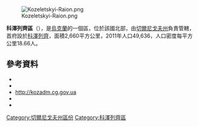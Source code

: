 [[Image:Kozeletskyi-Raion.png|right]]

{{Coord|50|54|0|N|31|7|0|E|display=title}}

'''科澤列齊區'''（{{lang-uk|Козелецький район}}），是[[烏克蘭|烏克蘭]]的一個區，位於該國北部，由[[切爾尼戈夫州|切爾尼戈夫州]]負責管轄，首府設於[[科澤列齊|科澤列齊]]，面積2,660平方公里，2011年人口49,636，人口密度每平方公里18.66人。

==參考資料==
*{{cite web|title=Head of raion state administration|work=Kozelets Raion State Administration|url=http://kozadm.cg.gov.ua/index.php?id=693&tp=3&pg=single_page.php|accessdate=25 March 2013|language=uk|archive-date=2016-03-03|archive-url=https://web.archive.org/web/20160303211942/http://kozadm.cg.gov.ua/index.php?id=693&tp=3&pg=single_page.php|dead-url=no}}
*{{cite web|title=Raion council|work=Kozelets Raion State Administration|url=http://kozadm.cg.gov.ua/index.php?id=696&tp=1&pg=person_list.php|accessdate=25 March 2013|language=uk|archive-date=2017-08-15|archive-url=https://web.archive.org/web/20170815020544/http://kozadm.cg.gov.ua/index.php?id=696&tp=1&pg=person_list.php|dead-url=no}}
*[http://kozadm.cg.gov.ua/ http://kozadm.cg.gov.ua] {{Wayback|url=http://kozadm.cg.gov.ua/ |date=20180917174720 }} 
* {{cite web|title=Main Page|url=http://kozadm.cg.gov.ua/|work=Kozelets Raion State Administration|accessdate=25 March 2013|language=uk|archive-date=2018-09-17|archive-url=https://web.archive.org/web/20180917174720/http://kozadm.cg.gov.ua/|dead-url=no}}
* {{cite web|title=Official site|url=http://kozrada.org.ua/|work=Kozelets Raion Council|accessdate=25 March 2013|language=uk|deadurl=yes|archiveurl=https://web.archive.org/web/20130321093456/http://kozrada.org.ua/|archivedate=2013年3月21日}}

[[Category:切爾尼戈夫州區份|Category:切爾尼戈夫州區份]]
[[Category:科澤列齊區|Category:科澤列齊區]]


{{Chernihiv-geo-stub}}